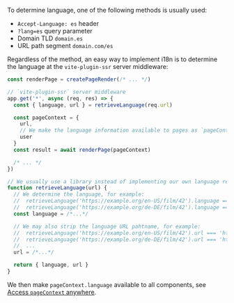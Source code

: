 To determine language, one of the following methods is usually used:

- `Accept-Language: es` header
- `?lang=es` query parameter
- Domain TLD `domain.es`
- URL path segment `domain.com/es`

Regardless of the method, an easy way to implement i18n is to determine the language at the `vite-plugin-ssr` server middleware:

```js
const renderPage = createPageRender(/* ... */)

// `vite-plugin-ssr` server middleware
app.get('*', async (req, res) => {
  const { language, url } = retrieveLanguage(req.url)

  const pageContext = {
    url,
    // We make the language information available to pages as `pageContext.language`
    user
  }
  const result = await renderPage(pageContext)

  /* ... */
})

// We usually use a library instead of implementing our own language retrieval mechanism
function retrieveLanguage(url) {
  // We determine the language, for example:
  //  retrieveLanguage('https://example.org/en-US/film/42').language === 'en-US'
  //  retrieveLanguage('https://example.org/de-DE/film/42').language === 'de-DE'
  const language = /*...*/

  // We may also strip the language URL pahtname, for example:
  //  retrieveLanguage('https://example.org/en-US/film/42').url === 'https://example.org/film/42'
  //  retrieveLanguage('https://example.org/de-DE/film/42').url === 'https://example.org/film/42'
  //  ...
  url = /*...*/

  return { language, url }
}
```

We then make `pageContext.language` available to all components, see [Access `pageContext` anywhere](/data-fetching#access-pagecontext-anywhere).
